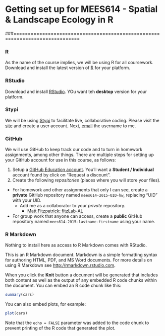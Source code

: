 
Getting set up for MEES614 - Spatial & Landscape Ecology in R
========================================================
###=============================================================================

### R

As the name of the course implies, we will be using R for all coursework. Download and install the latest version of [R](http://cran.r-project.org/) for your platform. 

### RStudio

Download and install [RStudio](http://www.rstudio.com/). YOu want teh **desktop** version for your platform.

### Stypi

We will be using [Stypi](https://code.stypi.com) to facilitate live, collaborative coding. Please visit the [site](https://code.stypi.com) and create a user account. Next, [email](mfitzpatrick@al.umces.edu) the username to me. 

### GitHub

We will use GitHub to keep track our code and to turn in homework assignments, among other things. There are multiple steps for setting up your GitHub account for use in this course, as follows:

1. Setup a [GitHub Education account](https://education.github.com/). You'll want a **Student / Individual** account found by click on "Request a discount".
2. Create the following *repositories* (places where you will store your files).
  + For homework and other assignments that only I can see, create a **private** GitHub repository named `mees614-2015-UID-hw`, replacing "UID" with your UID.
      + Add me as a collaborator to your *private* repository.
        + [Matt Fitzpatrick: fitzLab-AL](https://github.com/fitzLab-AL)
  + For group work that anyone can access, create a **public** GitHub repository named `mees614-2015-lastname-firstname` using your name.

### R Markdown

Nothing to install here as access to R Markdown comes with RStudio. 



This is an R Markdown document. Markdown is a simple formatting syntax for authoring HTML, PDF, and MS Word documents. For more details on using R Markdown see <http://rmarkdown.rstudio.com>.

When you click the **Knit** button a document will be generated that includes both content as well as the output of any embedded R code chunks within the document. You can embed an R code chunk like this:

```r
summary(cars)
```

You can also embed plots, for example:

```r
plot(cars)
```

Note that the `echo = FALSE` parameter was added to the code chunk to prevent printing of the R code that generated the plot.
